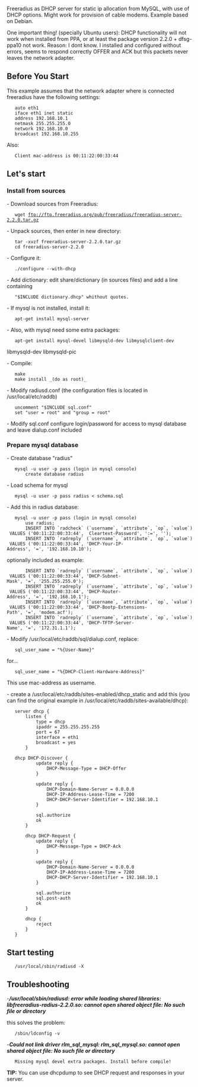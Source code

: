 Freeradius as DHCP server for static ip allocation from MySQL, with
use of DHCP options.
Might work for provision of cable modems.
Example based on Debian.

One important thing! (specially Ubuntu users):
DHCP functionality will not work when installed from PPA, or at least
the package version 2.2.0 + dfsg-ppa10 not work.
Reason: I dont know. I installed and configured without errors, seems
to respond correctly OFFER and ACK but this packets never leaves the
network adapter.

==Before You Start==

This example assumes that the network adapter where is connected freeradius have the following settings:

    auto eth1
    iface eth1 inet static
    address 192.168.10.1
    netmask 255.255.255.0
    network 192.168.10.0
    broadcast 192.168.10.255

Also:

    Client mac-address is 00:11:22:00:33:44


==Let's start==

===Install from sources===

- Download sources from Freeradius:
    wget ftp://ftp.freeradius.org/pub/freeradius/freeradius-server-2.2.0.tar.gz

- Unpack sources, then enter in new directory:
    tar -xvzf freeradius-server-2.2.0.tar.gz
    cd freeradius-server-2.2.0

- Configure it:
    ./configure --with-dhcp

- Add dictionary:
edit share/dictionary (in sources files) and add a line containing
    "$INCLUDE dictionary.dhcp" whithout quotes.

- If mysql is not installed, install it:
    apt-get install mysql-server

- Also, with mysql need some extra packages:
    apt-get install mysql-devel libmysqld-dev libmysqlclient-dev
libmysqld-dev libmysqld-pic

- Compile:
    make
    make install _(do as root)_

- Modify radiusd.conf (the configuration files is located in
/usr/local/etc/raddb)
    uncomment "$INCLUDE sql.conf"
    set "user = root" and "group = root"

- Modify sql.conf
configure login/password for access to mysql database and leave dialup.conf included

===Prepare mysql database===
- Create database "radius"
    mysql -u user -p pass (login in mysql console)
        create database radius

- Load schema for mysql
    mysql -u user -p pass radius < schema.sql

- Add this in radius database:
    mysql -u user -p pass (login in mysql console)
        use radius;
        INSERT INTO `radcheck` (`username`, `attribute`, `op`, `value`) VALUES ('00:11:22:00:33:44',  Cleartext-Password', ':=', '');
        INSERT INTO `radreply` (`username`, `attribute`, `op`, `value`) VALUES ('00:11:22:00:33:44', 'DHCP-Your-IP-Address', '=', '192.168.10.10');

optionally included as example:

        INSERT INTO `radreply` (`username`, `attribute`, `op`, `value`) VALUES ('00:11:22:00:33:44', 'DHCP-Subnet-Mask', '=', '255.255.255.0');
        INSERT INTO `radreply` (`username`, `attribute`, `op`, `value`) VALUES ('00:11:22:00:33:44', 'DHCP-Router-Address', '=', '192.168.10.1');
        INSERT INTO `radreply` (`username`, `attribute`, `op`, `value`) VALUES ('00:11:22:00:33:44', 'DHCP-Bootp-Extensions-Path', '=', 'modem.acf');
        INSERT INTO `radreply` (`username`, `attribute`, `op`, `value`) VALUES ('00:11:22:00:33:44', 'DHCP-TFTP-Server-Name', '=', '172.31.1.1');

- Modify /usr/local/etc/raddb/sql/dialup.conf, replace:
    sql_user_name = "%{User-Name}"
for...
    sql_user_name = "%{DHCP-Client-Hardware-Address}"
This use mac-address as username.

- create a /usr/local/etc/raddb/sites-enabled/dhcp_static and add this (you can find the original example in /usr/local/etc/raddb/sites-available/dhcp):
    server dhcp {
        listen {
            type = dhcp
            ipaddr = 255.255.255.255
            port = 67
            interface = eth1
            broadcast = yes
        }
    
    dhcp DHCP-Discover {
            update reply {
                DHCP-Message-Type = DHCP-Offer
            }
    
            update reply {
                DHCP-Domain-Name-Server = 0.0.0.0
                DHCP-IP-Address-Lease-Time = 7200
                DHCP-DHCP-Server-Identifier = 192.168.10.1
            }
    
            sql.authorize
            ok
        }
    
        dhcp DHCP-Request {
            update reply {
                DHCP-Message-Type = DHCP-Ack
            }
    
            update reply {
                DHCP-Domain-Name-Server = 0.0.0.0
                DHCP-IP-Address-Lease-Time = 7200
                DHCP-DHCP-Server-Identifier = 192.168.10.1
            }
    
            sql.authorize
            sql.post-auth
            ok
        }
    
        dhcp {
            reject
        }
    }

==Start testing==
    /usr/local/sbin/radiusd -X


==Troubleshooting==

-'''''/usr/local/sbin/radiusd: error while loading shared libraries: libfreeradius-radius-2.2.0.so: cannot open shared object file: No such file or directory'''''

this solves the problem:
    /sbin/ldconfig -v

-'''''Could not link driver rlm_sql_mysql: rlm_sql_mysql.so: cannot open shared object file: No such file or directory'''''
    Missing mysql devel extra packages. Install before compile!

'''TIP:''' You can use dhcpdump to see DHCP request and responses in your server.